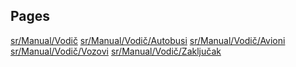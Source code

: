 
== Pages ==
[[sr/Manual/Vodič]]
[[sr/Manual/Vodič/Autobusi]]
[[sr/Manual/Vodič/Avioni]]
[[sr/Manual/Vodič/Vozovi]]
[[sr/Manual/Vodič/Zaključak]]
